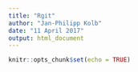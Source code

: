 ```yaml
---
title: "Rgit"
author: "Jan-Philipp Kolb"
date: "11 April 2017"
output: html_document
---
```


```r
knitr::opts_chunk$set(echo = TRUE)
```

## 